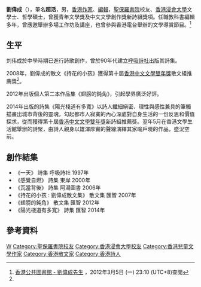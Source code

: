 {{Redirect2|劉偉成|本名也叫「劉偉成」的香港導演|石天}}
'''劉偉成'''（{{bd|？|}}），筆名'''超活'''，男，[[香港|香港]][[作家|作家]]、[[編輯|編輯]]，[[聖保羅書院|聖保羅書院]]校友、[[香港浸會大學|香港浸會大學]]文學士、哲學碩士，曾獲青年文學獎及中文文學創作獎新詩組獎項。任職教科書編輯多年，曾應邀舉辦多場工作坊及講座，也曾參與香港電台舉辦的文學導賞節目。<ref name="hkl">[http://www.hkpl.gov.hk/tc_chi/ext_act/ext_act_hklf/hklf/speaker_p2_10.html 香港公共圖書館 -  劉偉成先生] {{Wayback|url=http://www.hkpl.gov.hk/tc_chi/ext_act/ext_act_hklf/hklf/speaker_p2_10.html |date=20100619121509 }}，2012年3月5日 (一) 23:10 (UTC+8)查閱{{zh-hant}}</ref>

== 生平 ==
刘伟成於中學時期已進行詩歌創作，曾於90年代建立[[呼吸詩社|呼吸詩社]]出版其詩集。

2008年，劉偉成的散文《持花的小孩》獲得第十屆[[香港中文文學雙年獎|香港中文文學雙年獎]]散文組推薦獎<ref name="hkl"/>。

2012年出版個人第二本作品集《翅膀的鈍角》，引起學界廣泛好評。{{请求来源}}

2014年出版的詩集《陽光棧道有多寬》以詩人纖細縝密、理性與感性兼具的筆觸描畫出城市背後的靈魂，勾起都市人寂寞的內心深處對自身生活的一份反思和價值探求{{请求来源}}，從而獲得第十屆[[香港中文文學雙年獎|香港中文文學雙年獎]]新詩組推薦獎。翌年5月在香港文學生活館舉辦的詩聚，由詩人親身以雄渾厚實的聲線{{請求來源}}演繹其家喻戶曉的作品，盛況空前。

== 創作結集 ==
*《一天》 詩集 呼吸詩社 1997年
*《感覺自燃》 詩集 東岸 2000年
*《瓦當背後》 詩集 阿湯圖書 2006年
*《持花的小孩 : 劉偉成散文集》 散文集 匯智 2007年
*《翅膀的鈍角》 散文集 匯智 2012年
*《陽光棧道有多寬》 詩集 匯智 2014年

== 參考資料 ==
{{reflist}}

{{Authority control}}
{{DEFAULTSORT:Liu刘}}
[[Category:劉姓|W]]
[[Category:聖保羅書院校友|Category:聖保羅書院校友]]
[[Category:香港浸會大學校友|Category:香港浸會大學校友]]
[[Category:香港兒童文學作家|Category:香港兒童文學作家]]
[[Category:香港散文家|Category:香港散文家]]
[[Category:香港詩人|Category:香港詩人]]